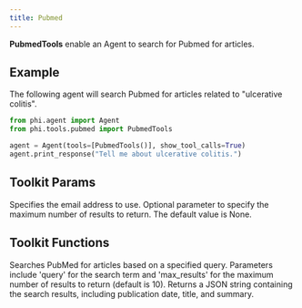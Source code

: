 ```yaml
---
title: Pubmed
---
```


**PubmedTools** enable an Agent to search for Pubmed for articles.

## Example

The following agent will search Pubmed for articles related to "ulcerative colitis".

```python cookbook/tools/pubmed.py
from phi.agent import Agent
from phi.tools.pubmed import PubmedTools

agent = Agent(tools=[PubmedTools()], show_tool_calls=True)
agent.print_response("Tell me about ulcerative colitis.")
```

## Toolkit Params

<ResponseField name="email" type="str" default="your_email@example.com">
  Specifies the email address to use.
</ResponseField>
<ResponseField name="max_results" type="int" default="None">
  Optional parameter to specify the maximum number of results to return. The
  default value is None.
</ResponseField>

## Toolkit Functions

<ResponseField name="search_pubmed">
  Searches PubMed for articles based on a specified query. Parameters include
  'query' for the search term and 'max_results' for the maximum number of
  results to return (default is 10). Returns a JSON string containing the search
  results, including publication date, title, and summary.
</ResponseField>
